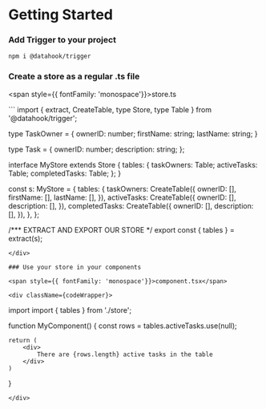 
# Getting Started

### Add Trigger to your project

```
npm i @datahook/trigger
```

### Create a store as a regular .ts file

<span style={{ fontFamily: 'monospace'}}>store.ts</span>

<div className={codeWrapper}>
```
import { extract, CreateTable, type Store, type Table } from '@datahook/trigger';

type TaskOwner = {
    ownerID: number;
    firstName: string;
    lastName: string;
}

type Task = {
    ownerID: number;
    description: string;
};

interface MyStore extends Store {
    tables: {
        taskOwners: Table<TaskOwner>;
        activeTasks: Table<Task>;
        completedTasks: Table<Task>;
    };
}

const s: MyStore = {
    tables: {
        taskOwners: CreateTable<TaskOwner>({ ownerID: [], firstName: [], lastName: [], }),
        activeTasks: CreateTable<Task>({ ownerID: [], description: [], }),
        completedTasks: CreateTable<Task>({ ownerID: [], description: [], }),
    },
};

/*** EXTRACT AND EXPORT OUR STORE */
export const { tables } = extract(s);
```
</div>

### Use your store in your components

<span style={{ fontFamily: 'monospace'}}>component.tsx</span>

<div className={codeWrapper}>
```
import import { tables } from './store';

function MyComponent() {
    const rows = tables.activeTasks.use(null);

    return (
        <div>
            There are {rows.length} active tasks in the table
        </div>
    )
}
```
</div>